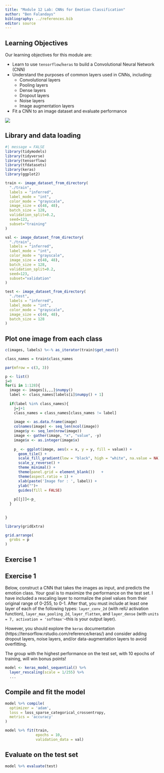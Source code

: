 ```yaml
---
title: "Module 12 Lab: CNNs for Emotion Classification"
author: "Ben Falandays"
bibliography: ../references.bib
editor: source
---
```


::: {.callout-caution icon="false"}
## Learning Objectives

Our learning objectives for this module are:

-   Learn to use `tensorflow`/`keras` to build a Convolutional Neural Network (CNN)
-   Understand the purposes of common layers used in CNNs, including:
    -   Convolutional layers
    -   Pooling layers
    -   Dense layers
    -   Dropout layers
    -   Noise layers
    -   Image augmentation layers
-   Fit a CNN to an image dataset and evaluate performance

:::

![](../imgs/fer2013.png)

## Library and data loading

```r
#| message = FALSE
library(tidymodels)
library(tidyverse)
library(tensorflow)
library(tfdatasets)
library(keras)
library(ggplot2)
```

```r
train <- image_dataset_from_directory( 
  "./train", 
  labels = "inferred", 
  label_mode = "int", 
  color_mode = "grayscale", 
  image_size = c(48, 48),
  batch_size = 128,
  validation_split=0.2,
  seed=123,
  subset="training"
) 

val <- image_dataset_from_directory( 
  "./train", 
  labels = "inferred", 
  label_mode = "int", 
  color_mode = "grayscale", 
  image_size = c(48, 48),
  batch_size = 128,
  validation_split=0.2,
  seed=123,
  subset="validation"
) 

test <- image_dataset_from_directory( 
  "./test", 
  labels = "inferred", 
  label_mode = "int", 
  color_mode = "grayscale", 
  image_size = c(48, 48),
  batch_size = 128
) 
```
## Plot one image from each class

```r
c(images, labels) %<-% as_iterator(train)$get_next()

class_names = train$class_names

par(mfrow = c(3, 3))

p <- list()
j=0
for(i in 1:128){
  image <- images[i,,,]$numpy()
  label <- class_names[labels[i]$numpy() + 1]
  
  if(label %in% class_names){
    j=j+1
    class_names = class_names[class_names != label]
    
    image <- as.data.frame(image)
    colnames(image) <- seq_len(ncol(image))
    image$y <- seq_len(nrow(image))
    image <- gather(image, "x", "value", -y)
    image$x <- as.integer(image$x)
    
    p_ <- ggplot(image, aes(x = x, y = y, fill = value)) +
      geom_tile() +
      scale_fill_gradient(low = "black", high = "white", na.value = NA) +
      scale_y_reverse() +
      theme_minimal() +
      theme(panel.grid = element_blank())   +
      theme(aspect.ratio = 1) +
      xlab(paste('Image for : ', label)) +
      ylab("")+
      guides(fill = FALSE)
    
    p[[j]]<-p_
  }
  
  
}

library(gridExtra)

grid.arrange(
  grobs = p
)
```

## Exercise 1
::: {.callout-note icon="false"}
## Exercise 1

Below, construct a CNN that takes the images as input, and predicts the emotion class. Your goal is to maximize the performance on the test set. I have included a rescaling layer to normalize the pixel values from their original range of 0-255, to 0-1. After that, you must include at least one layer of each of the following types: `layer_conv_2d` (with relU activation function), `layer_max_pooling_2d`, `layer_flatten`, and `layer_dense` (with `units = 7, activation = 'softmax'`--this is your output layer).

However, you should explore the `keras` documentation (https://tensorflow.rstudio.com/reference/keras/) and consider adding dropout layers, noise layers, and/or data-augmentation layers to avoid overfitting. 

The group with the highest performance on the test set, with 10 epochs of training, will win bonus points!
:::

```r
model <- keras_model_sequential() %>% 
  layer_rescaling(scale = 1/255) %>% 
  ...
```

## Compile and fit the model

```r
model %>% compile(
  optimizer = 'adam',
  loss = loss_sparse_categorical_crossentropy, 
  metrics = 'accuracy'
)

model %>% fit(train, 
              epochs = 10, 
              validation_data = val)
```

## Evaluate on the test set

```r
model %>% evaluate(test)
```


